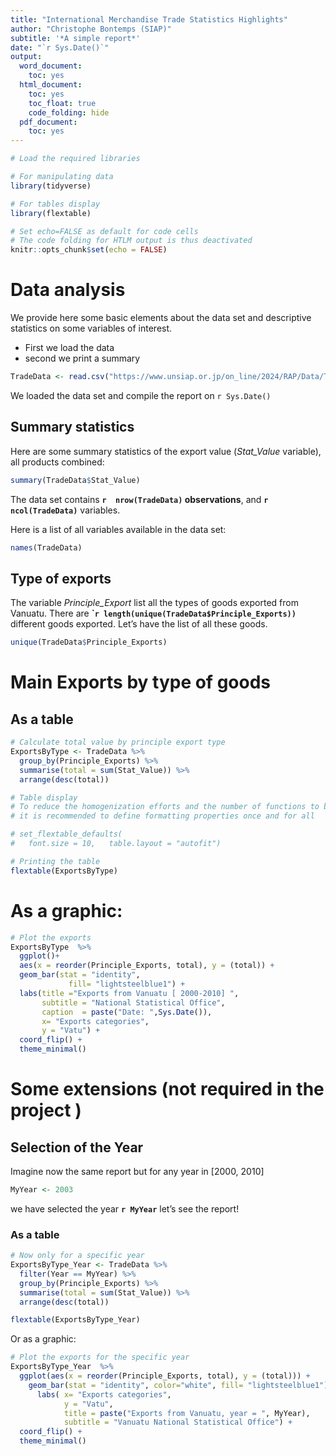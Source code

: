 ```yaml
---
title: "International Merchandise Trade Statistics Highlights"
author: "Christophe Bontemps (SIAP)"
subtitle: '*A simple report*'
date: "`r Sys.Date()`"
output:
  word_document:
    toc: yes
  html_document:
    toc: yes
    toc_float: true
    code_folding: hide
  pdf_document:
    toc: yes
---
```




```r
# Load the required libraries

# For manipulating data
library(tidyverse)

# For tables display
library(flextable)

```


```r
# Set echo=FALSE as default for code cells
# The code folding for HTLM output is thus deactivated
knitr::opts_chunk$set(echo = FALSE)

```


# Data analysis
We provide here some basic elements about the data set and descriptive statistics on some variables of interest.  

* First we load the data
* second we print a summary

```r
TradeData <- read.csv("https://www.unsiap.or.jp/on_line/2024/RAP/Data/TradeData.csv")
```

We loaded the data set and compile the  report on `r Sys.Date()`

## Summary statistics
Here are some summary statistics of the export value (*Stat_Value* variable), all products combined:

```r
summary(TradeData$Stat_Value)
```

The data set contains   **`r  nrow(TradeData)`  observations**, and  **`r  ncol(TradeData)`** variables.

Here is a list of all variables available in the data set: 

```r
names(TradeData)
```

## Type of exports

The variable *Principle_Export* list all the types of goods exported from Vanuatu. There are **``r length(unique(TradeData$Principle_Exports))`** different goods exported. Let's have the list of all these goods. 

```r
unique(TradeData$Principle_Exports)

```

# Main Exports by type of goods

## As a table

```r
# Calculate total value by principle export type
ExportsByType <- TradeData %>%
  group_by(Principle_Exports) %>%
  summarise(total = sum(Stat_Value)) %>%
  arrange(desc(total))

```

```r
# Table display
# To reduce the homogenization efforts and the number of functions to be called, 
# it is recommended to define formatting properties once and for all

# set_flextable_defaults(
#   font.size = 10,   table.layout = "autofit")

# Printing the table
flextable(ExportsByType)
```

# As a graphic: 

```r
# Plot the exports
ExportsByType  %>%
  ggplot()+
  aes(x = reorder(Principle_Exports, total), y = (total)) +
  geom_bar(stat = "identity", 
             fill= "lightsteelblue1") +
  labs(title ="Exports from Vanuatu [ 2000-2010] ", 
       subtitle = "National Statistical Office", 
       caption  = paste("Date: ",Sys.Date()), 
       x= "Exports categories",
       y = "Vatu") +
  coord_flip() +
  theme_minimal()

```

# Some extensions (not required in the project )

##  Selection of the Year

Imagine now the same report but for any year in [2000, 2010]

```r
MyYear <- 2003
```

| we have selected the year **`r MyYear`** let's see the report!


### As a table

```r
# Now only for a specific year
ExportsByType_Year <- TradeData %>%
  filter(Year == MyYear) %>%
  group_by(Principle_Exports) %>%
  summarise(total = sum(Stat_Value)) %>%
  arrange(desc(total))

```


```r
flextable(ExportsByType_Year)
```


 Or as a graphic: 

```r
# Plot the exports for the specific year
ExportsByType_Year  %>%
  ggplot(aes(x = reorder(Principle_Exports, total), y = (total))) +  
    geom_bar(stat = "identity", color="white", fill= "lightsteelblue1") +
      labs( x= "Exports categories", 
            y = "Vatu", 
            title = paste("Exports from Vanuatu, year = ", MyYear),
            subtitle = "Vanuatu National Statistical Office") +
  coord_flip() +
  theme_minimal()

```





